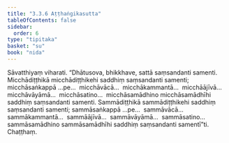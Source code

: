 ```yaml
---
title: "3.3.6 Aṭṭhaṅgikasutta"
tableOfContents: false
sidebar:
  order: 6
type: "tipitaka"
basket: "su"
book: "nida"
---
```



<DynamicBreadcrumb />

<Division number="112" book="nida" bookNo="12" page="378">

<Paragraph number="777" book="nida">
Sāvatthiyaṃ viharati. “Dhātusova, bhikkhave, sattā saṃsandanti samenti. Micchādiṭṭhikā micchādiṭṭhikehi saddhiṃ saṃsandanti samenti; micchāsaṅkappā …pe…  micchāvācā…  micchākammantā…  micchāājīvā…  micchāvāyāmā…  micchāsatino…  micchāsamādhino micchāsamādhīhi saddhiṃ saṃsandanti samenti.
</Paragraph>

<Paragraph number="778" book="nida">
Sammādiṭṭhikā sammādiṭṭhikehi saddhiṃ saṃsandanti samenti; sammāsaṅkappā …pe…  sammāvācā…  sammākammantā…  sammāājīvā…  sammāvāyāmā…  sammāsatino…  sammāsamādhino sammāsamādhīhi saddhiṃ saṃsandanti samentī”ti.

</Paragraph>
</Division>

<Paragraph number="779" type="center" book="nida">
Chaṭṭhaṃ.
</Paragraph>